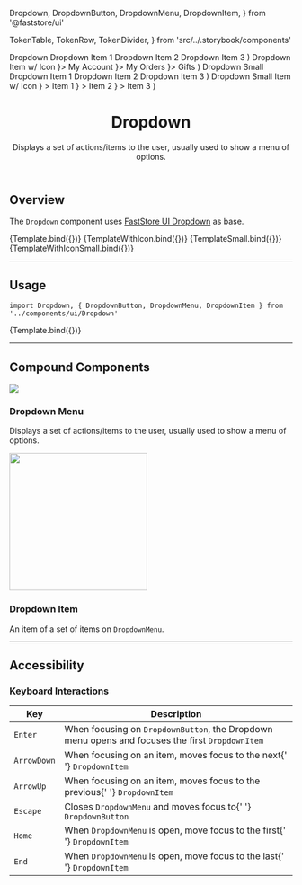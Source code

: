 
  Dropdown,
  DropdownButton,
  DropdownMenu,
  DropdownItem,
} from '@faststore/ui'


  TokenTable,
  TokenRow,
  TokenDivider,
} from 'src/../.storybook/components'

<Meta title="Molecules/Dropdown/Overview" />

  <Dropdown>
    <DropdownButton
      className={style.fsButton}
      data-fs-button-variant="tertiary"
    >
      <Icon name="CaretDown" width="18" height="18" weight="bold" />
      <span>Dropdown</span>
    </DropdownButton>
    <DropdownMenu {...args}>
      <DropdownItem>Dropdown Item 1</DropdownItem>
      <DropdownItem>Dropdown Item 2</DropdownItem>
      <DropdownItem>Dropdown Item 3</DropdownItem>
    </DropdownMenu>
  </Dropdown>
)

  <Dropdown>
    <DropdownButton
      className={style.fsButton}
      data-fs-button-variant="tertiary"
    >
      <Icon name="CaretDown" width="18" height="18" weight="bold" />
      <span>Dropdown Item w/ Icon</span>
    </DropdownButton>
    <DropdownMenu {...args}>
      <DropdownItem icon={<Icon name="User" width={24} height={24} />}>
        My Account
      </DropdownItem>
      <DropdownItem icon={<Icon name="Calendar" width={24} height={24} />}>
        My Orders
      </DropdownItem>
      <DropdownItem icon={<Icon name="Gift" width={24} height={24} />}>
        Gifts
      </DropdownItem>
    </DropdownMenu>
  </Dropdown>
)

  <Dropdown>
    <DropdownButton
      className={style.fsButton}
      data-fs-button-variant="tertiary"
    >
      <Icon name="CaretDown" width="18" height="18" weight="bold" />
      <span>Dropdown Small</span>
    </DropdownButton>
    <DropdownMenu size="small">
      <DropdownItem>Dropdown Item 1</DropdownItem>
      <DropdownItem>Dropdown Item 2</DropdownItem>
      <DropdownItem>Dropdown Item 3</DropdownItem>
    </DropdownMenu>
  </Dropdown>
)

  <Dropdown>
    <DropdownButton
      className={style.fsButton}
      data-fs-button-variant="tertiary"
    >
      <Icon name="CaretDown" width="18" height="18" weight="bold" />
      <span>Dropdown Small Item w/ Icon</span>
    </DropdownButton>
    <DropdownMenu size="small">
      <DropdownItem
        icon={<Icon name="ArrowElbowDownRight" width={18} height={18} />}
      >
        Item 1
      </DropdownItem>
      <DropdownItem
        icon={<Icon name="ArrowElbowDownRight" width={18} height={18} />}
      >
        Item 2
      </DropdownItem>
      <DropdownItem
        icon={<Icon name="ArrowElbowDownRight" width={18} height={18} />}
      >
        Item 3
      </DropdownItem>
    </DropdownMenu>
  </Dropdown>
)

<header>

# Dropdown

Displays a set of actions/items to the user, usually used to show a menu of options.

</header>

## Overview

The `Dropdown` component uses [FastStore UI Dropdown](https://www.faststore.dev/reference/ui/molecules) as base.

<!-- Dropdown documentation is currently missing on faststore.dev -->

<Canvas>
  <Story name="overview-default">{Template.bind({})}</Story>
  <Story name="overview-default-icon">{TemplateWithIcon.bind({})}</Story>
  <Story name="overview-small">{TemplateSmall.bind({})}</Story>
  <Story name="overview-small-icon">{TemplateWithIconSmall.bind({})}</Story>
</Canvas>

---

## Usage

`import Dropdown, { DropdownButton, DropdownMenu, DropdownItem } from '../components/ui/Dropdown'`

<Canvas>
  <Story name="default">{Template.bind({})}</Story>
</Canvas>

---

## Compound Components

<section className="sbdocs-section">
  <article>
    <div style={{ height: '225px' }}>
      <a href="?path=/docs/molecules-dropdown-dropdownmenu--default-story"><img src="https://vtexhelp.vtexassets.com/assets/docs/src/dropdown-menu-example___04945d62ffacf3021e59361ccf558430.png"/></a>
    </div>
    <article className="sbdocs-section-text">
      <h3>Dropdown Menu</h3>
      <p>
        Displays a set of actions/items to the user, usually used to show a menu of options.
      </p>
    </article>

  </article>
  <article>
    <div style={{ height: '225px' }}>
      <a href="?path=/docs/molecules-dropdown-dropdownitem--default-story"><img width="245px" src="https://vtexhelp.vtexassets.com/assets/docs/src/dropdown-item-example___30ebe9491ad7db1230ac9e3a7729d9be.png"/></a>
    </div>
    <article className="sbdocs-section-text">
      <h3>Dropdown Item</h3>
      <p>An item of a set of items on <code>DropdownMenu</code>.</p>
    </article>
  </article>
</section>

---

## Accessibility

### Keyboard Interactions

<section>
  <table className="sbdocs-table-free">
    <thead>
      <tr>
        <th>Key</th>
        <th>Description</th>
      </tr>
    </thead>
    <tbody>
      <tr>
        <td>
          <code>Enter</code>
        </td>
        <td>
          When focusing on <code>DropdownButton</code>, the Dropdown menu opens
          and focuses the first <code>DropdownItem</code>
        </td>
      </tr>
      <tr>
        <td>
          <code>ArrowDown</code>
        </td>
        <td>
          When focusing on an item, moves focus to the next{' '}
          <code>DropdownItem</code>
        </td>
      </tr>
      <tr>
        <td>
          <code>ArrowUp</code>
        </td>
        <td>
          When focusing on an item, moves focus to the previous{' '}
          <code>DropdownItem</code>
        </td>
      </tr>
      <tr>
        <td>
          <code>Escape</code>
        </td>
        <td>
          Closes <code>DropdownMenu</code> and moves focus to{' '}
          <code>DropdownButton</code>
        </td>
      </tr>
      <tr>
        <td>
          <code>Home</code>
        </td>
        <td>
          When <code>DropdownMenu</code> is open, move focus to the first{' '}
          <code>DropdownItem</code>
        </td>
      </tr>
      <tr>
        <td>
          <code>End</code>
        </td>
        <td>
          When <code>DropdownMenu</code> is open, move focus to the last{' '}
          <code>DropdownItem</code>
        </td>
      </tr>
    </tbody>
  </table>
</section>
